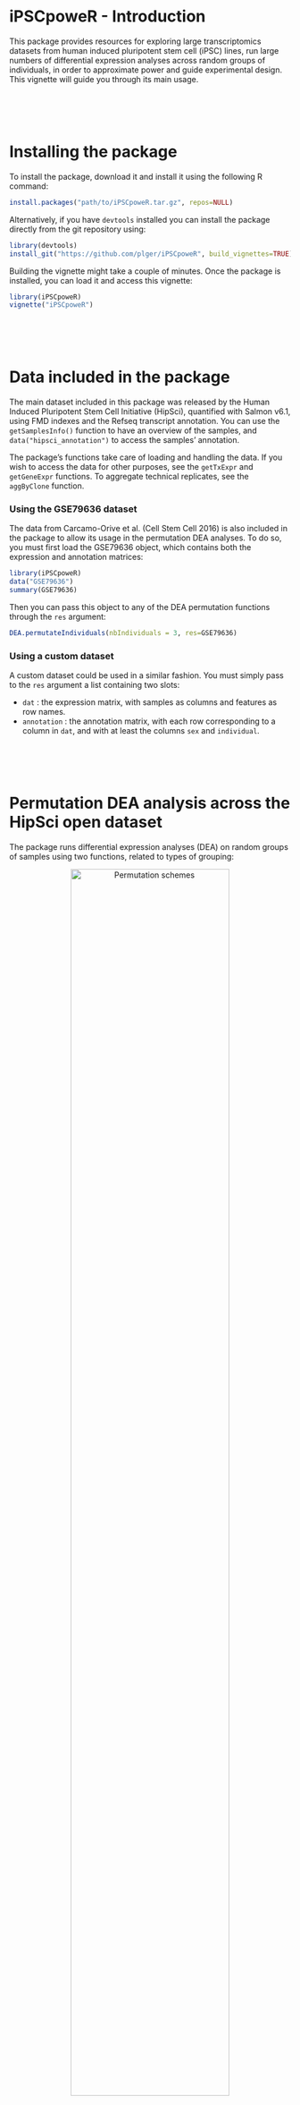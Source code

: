%\VignetteEngine{knitr::rmarkdown}
%\VignetteIndexEntry{iPSCpoweR}

# iPSCpoweR - Introduction

This package provides resources for exploring large transcriptomics datasets from human induced pluripotent stem cell (iPSC) lines, run large numbers of differential expression analyses across random groups of individuals, in order to approximate power and guide experimental design. This vignette will guide you through its main usage.

<br/><br/><br/>
      
        
# Installing the package

To install the package, download it and install it using the following R command:
```r
install.packages("path/to/iPSCpoweR.tar.gz", repos=NULL)
```

Alternatively, if you have `devtools` installed you can install the package directly from the git repository using:
```r
library(devtools)
install_git("https://github.com/plger/iPSCpoweR", build_vignettes=TRUE)
```

Building the vignette might take a couple of minutes. Once the package is installed, you can load it and access this vignette:
```r
library(iPSCpoweR)
vignette("iPSCpoweR")
```

<br/><br/><br/>


# Data included in the package

The main dataset included in this package was released by the Human Induced Pluripotent Stem Cell Initiative (HipSci), quantified with Salmon v6.1, using FMD indexes and the Refseq transcript annotation. You can use the `getSamplesInfo()` function to have an overview of the samples, and `data("hipsci_annotation")` to access the samples' annotation.

The package's functions take care of loading and handling the data. If you wish to access the data for other purposes, see the `getTxExpr` and `getGeneExpr` functions. To aggregate technical replicates, see the `aggByClone` function.

### Using the GSE79636 dataset

The data from Carcamo-Orive et al. (Cell Stem Cell 2016) is also included in the package to allow its usage in the permutation DEA analyses. To do so, you must first load the GSE79636 object, which contains both the expression and annotation matrices:
```r
library(iPSCpoweR)
data("GSE79636")
summary(GSE79636)
```

Then you can pass this object to any of the DEA permutation functions through the `res` argument:
```r
DEA.permutateIndividuals(nbIndividuals = 3, res=GSE79636)
```

### Using a custom dataset

A custom dataset could be used in a similar fashion. You must simply pass to the `res` argument a list containing two slots:

- `dat` : the expression matrix, with samples as columns and features as row names.
- `annotation` : the annotation matrix, with each row corresponding to a column in `dat`, and with at least the columns `sex` and `individual`.


<br/><br/><br/>
      

# Permutation DEA analysis across the HipSci open dataset

The package runs differential expression analyses (DEA) on random groups of samples using two functions, related to types of grouping:

<p style="text-align: center;"><img src="permu_schemes.png" alt="Permutation schemes" width=75%/></p>

By default, the permutation functions are multithreaded, using `detetedCores()-1` threads. This can be adjusted through the `ncores` arguments, and multithreading can be disabled using `ncores=1`.

## DEA.permutateIndividuals

The `DEA.permutateIndividuals` function constitutes, for each permutation, random groups of sex-balanced individuals. By default, the function will run up to 300 DEA (depending on how many different permutations are possible), each on random but sex-balanced groups of 2 individuals, using 2 iPSC clones per individual.

The (maximum) number of permutations can be changed with the `maxTests` argument; the number of individual per group can be changed using the `nbIndividuals` argument, and the number of clones (either 1 or 2) can be changed using the `nbClone` argument.

The default function does not add true/known differential expression (necessary for estimates of sensitivity), and the results can accordingly only be used for specificity analysis. To include differential expression and assess the proportion of it detected, set `addDE=TRUE` (see `?DEA.permutateIndividuals` for more details). We'll run this example single-threaded (`ncores=1`):

```r
DEA.permutateIndividuals(nbIndividuals = 3, maxTests = 10, nbClone = 2, addDE=TRUE, ncores = 1)
```

By default, the results (both a R object and summary figures) will be saved in the current working directory, although this behavior can be changed by setting `doSave=FALSE, returnResults=TRUE`.

A number of other parameters can be altered; see `?DEA.permutateIndividuals` for more information.

## DEA.permutateClones

The `DEA.permutateClones` function selects random individuals for each permutation, and puts one iPSC clone of each individual in each of two groups, so that each group contains different clones from the same set of individuals. By default, the function will run up to 300 DEA (can be changed with the `maxTests` argument), using groups based on 2 individuals (can be changed using the `nbIndividuals` argument).

The output, as well as most of the options (including the addition of differential expression) are as in the `DEA.permutateIndividuals` function. The function however has an additional feature, controlled by the `paired` argument: if set to TRUE, the differential expression will not be performed using the classical method (edgeR with exact test), but using GLM in order to pair the clones of the same individuals, i.e. using the model `~individual+group`. By default, pairing is disabled.

For more information, see `?DEA.permutateClones`.

## Output files

if `doSave=TRUE` (default), 3 or 4 output files are produced, each with either of the following prefix:

- `[x]indiv.vs.[x]indiv.[y]` for results of the `DEA.permutateIndividuals` function, where x is the number of individuals per group and y the number of clones (e.g. 2indiv.vs.2indiv.1).
- `clones.[x]indiv.[paired]` for results of the `DEA.permutateClones` function, where x is the number of individuals and [paired] indicates if a paired analysis was performed.

The output files are:

1. *.RData : a R object containing all the results as well as the call.
2. *Nsig.svg : a histogram of the number of `spurious` differentially-expressed genes for each permutation.
3. *logFC.svg : a histogram of the foldchange of the `spurious` differentially-expressed genes.
4. *sensitivity.svg : (only if `addDE=TRUE`) a heatmap of the sensitivity at different foldchanges and expression levels, as produced by the `getSensitivityMatrix()` function.

### Extracting true and false positives from the results

The simplest way of extracting the distributions of true positives (TP) and false positives (FP) from the results of permutation DEA is through the 
`readPermResults` function:
```r
pm <- readPermResults("3indiv.vs.3indiv.2.RData")
```

The function returns a list, with each element being the results of one set of permuations. In other words, multiple filenames could be passed to the `readPermResults` function, but right now we have only one:
```r
lapply(pm[[1]],FUN=head)
```

The object(s) in this list can then be used to plot sensitivity matrices (assuming that `addDE` was enabled) using `getSensitivityMatrix`, or to plot the distribution of false positives across permutations:
```r
getSensitivityMatrix(pm[[1]])
```

<br/>
```r
hist(pm[[1]]$FP, xlab="False positives", ylab="Number of permutations",breaks=20)
```

### Plotting a ROC curve

The packages includes a function to plot a Receiver Operating Characteristic (ROC) curve representing the results of a permutation DEA analysis (assuming that `addDE` was enabled). The function must <i>not</i> be called on the results of the `readPermResults` function, which do not include individual p-values, but directly on the results of the permuation analysis, e.g.:
```r
getPermROC("3indiv.vs.3indiv.2.RData")
```

By default, the function will plot the median sensitivity and specificity at sliding p-values (the line and points), as well as the 0.05 and 0.95 quantiles across the different permutations (the shaded area). You can disable the shaded area with `qprobs=NA`. See `?getPermROC` for more options.


<br/><br/><br/>
      

## Using a different DEA method in the permutations

By default, permutations are done using edgeR, and without any pre-filtering of the tested genes. The functions however give the user the possibility of changing this in two ways.

### Filtering genes before testing

In both functions, you can use the `filter` argument to set a pre-testing filtering rule. The argument should be passed a function which will be applied to each row of the expression matrix, and should return TRUE if the row is to be kept (tested), and false otherwise. For instance, `filter=function(x){ sum(x>10)>2}` would only include genes that have more than 10 fragments in more than 2 samples.

### Using alternative DEA functions

The permutation analysis calls the `edgeRwrapper` function to perform the DEA. This function can be replaced by a custom function, or by some of the other functions already implemented (see below), using the `DEAfunc` argument of either `DEA.permutateIndividuals` or `DEA.permutateClones`. For custom functions, the output should be a data.frame with genes as row.names (in the same order in which they were initially given), and the following columns: `logFC`, `PValue`, `FDR`. The best way to get started writing your own function is too look at `edgeRwrapper` or `voomWrapper`.

#### Using the duplicateCorrelation approach for multiple clones

To enable the use of `limma::duplicateCorrelation` (and treat individuals as random effects) in `DEA.permutateIndividuals`, make sure you set `DEAfunc=voomWrapper` and `nested=TRUE`. This feature is not available for edgeR and requires more than one clone per individual.

For example:
```r
DEA.permutateIndividuals(nbIndividuals = 3, nbClone = 2, addDE = T, 
    filter = function(x) {
        sum(x > 10) > 2
    }, nested = T, DEAfunc = voomWrapper)
```

Of note, this approach was the best performing in our study.

#### Summing clone's read counts before DEA

You can use the function `voomWrapperSumReps`, which does the same thing as the normal `voomWrapper` function, except that it sums the read counts of clones of the same individual before running the analysis.

#### Using mixed models

Three functions are available to use `lme4`-based mixed models, considering the individual as a random effect:

- `vstLmerWrapper` runs `DESeq2`'s variance-stabilizing transformation (VST), fits the mixed model ~1+(1|individual)+group (assuming that it is called with `nested=TRUE`), and uses the `drop1` test to assess statistical significance.
- `voomLmerWrapper` performs similarly, except that it passes the counts through voom instead of DESeq2's VST,
- `glmmWrapper` fits the mixed moded ~1+(1|individual)+group using `MASS::glmmPLQ` with a quasipoisson dispersion model.

All these methods should be used with the `nested` argument, e.g.:
```r
DEA.permutateIndividuals( nbIndividuals = 3, 
	nbClone = 2,
	addDE = T, 
	filter = function(x) { sum(x > 10) > 2 }, 
	nested = T, 
	DEAfunc = vstLmerWrapper )
```

If `nested=F`, the corresponding model without random effect will be used.

Of note, all three methods are very slow, and according to our study less accurate than using `limma::duplicateCorrelation` as discussed above.



<br/><br/><br/>
      


# Reproducing the analysis of variance

The analysis of the proportion of transcriptional variance explained by difference between individuals can be reproduced using the `transcriptionalVarianceExplained` function. By default, mixed models are used, treating the individual as a random effect variable. For more detail, see `?transcriptionalVarianceExplained`.

To reproduce the analysis of variance in cellular morphology, see `?cellphenoVarianceExplained`.


<br/><br/><br/>
    
# Reporting issues

Please report issues on the <a href="https://github.com/plger/iPSCpoweR">github repository</a>.

  
<br/><br/><br/>
